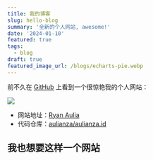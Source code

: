 ```yaml
---
title: 我的博客
slug: hello-blog
summary: '全新的个人网站, awesome!'
date: '2024-01-10'
featured: true
tags:
  - blog
draft: true
featured_image_url: /blogs/echarts-pie.webp
---
```


前不久在 [GitHub](https://github.com/) 上看到一个很惊艳我的个人网站：

![](https://static.webjam.cn/images/202401/aulianza.webp)

- 网站地址：[Ryan Aulia](https://aulianza.id/)
- 代码仓库：[aulianza/aulianza.id](https://github.com/aulianza/aulianza.id)

## 我也想要这样一个网站
